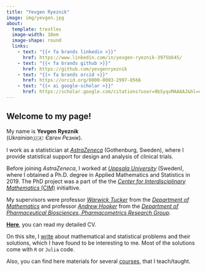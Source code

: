 ```yaml
---
title: "Yevgen Ryeznik"
image: img/yevgen.jpg
about:
  template: trestles
  image-width: 10em
  image-shape: round
  links: 
    - text: "{{< fa brands linkedin >}}"
      href: https://www.linkedin.com/in/yevgen-ryeznik-3975b645/
    - text: "{{< fa brands github >}}"
      href: https://github.com/yevgenryeznik
    - text: "{{< fa brands orcid >}}"
      href: https://orcid.org/0000-0003-2997-8566  
    - text: "{{< ai google-scholar >}}"
      href: https://scholar.google.com/citations?user=9bSyqvMAAAAJ&hl=en&oi=ao  
---
```



## Welcome to my page!

My name is **Yevgen Ryeznik**
<br/>(*Ukrainian🇺🇦: Євген Рєзнік*).

I work as a statistician at [*AstraZeneca*](https://www.astrazeneca.com) (Gothenburg, Sweden), where I provide statistical support for design and analysis of clinical trials.

Before joining *AstraZeneca*, I worked at [*Uppsala University*](https://uu.se/) (Sweden), where I obtained a Ph.D. degree in Applied Mathematics and Statistics in 2019. The PhD project was a part of the the [*Center for Interdisciplinary Mathematics* (CIM)](https://www.math.uu.se/research/cim/) initialtive. 

My supervisors were professor [*Warwick Tucker*](https://katalog.uu.se/profile/?id=XX4412) from the [*Department of Mathematics*](https://math.uu.se/) and professor [*Andrew Hooker*](https://katalog.uu.se/profile/?id=N4-631) from the [*Department of Pharmaceutical Biosciences, Pharmacometrics Research Group*](https://katalog.uu.se/organisation/?orgId=FF3:12).

[**Here**](./cv.html), you can read my detailed CV. 

On this site, I [write](./blog.html) about mathematical and statistical problems and their solutions, which I have found to be interesting to me. Most of the solutions come with `R` or `Julia` code.  

Also, you can find here materials for several  [courses](./teaching.html), that I teach/taught.


